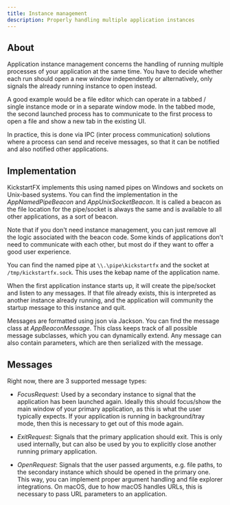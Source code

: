 ```yaml
---
title: Instance management
description: Properly handling multiple application instances
---
```


## About

Application instance management concerns the handling of running multiple processes of your application at the same time. You have to decide whether each run should open a new window independently or alternatively, only signals the already running instance to open instead.

A good example would be a file editor which can operate in a tabbed / single instance mode or in a separate window mode. In the tabbed mode, the second launched process has to communicate to the first process to open a file and show a new tab in the existing UI.

In practice, this is done via IPC (inter process communication) solutions where a process can send and receive messages, so that it can be notified and also notified other applications.

## Implementation

KickstartFX implements this using named pipes on Windows and sockets on Unix-based systems. You can find the implementation in the *AppNamedPipeBeacon* and *AppUnixSocketBeacon*. It is called a beacon as the file location for the pipe/socket is always the same and is available to all other applications, as a sort of beacon.

Note that if you don't need instance management, you can just remove all the logic associated with the beacon code. Some kinds of applications don't need to communicate with each other, but most do if they want to offer a good user experience.

You can find the named pipe at `\\.\pipe\kickstartfx` and the socket at `/tmp/kickstartfx.sock`. This uses the kebap name of the application name.

When the first application instance starts up, it will create the pipe/socket and listen to any messages. If that file already exists, this is interpreted as another instance already running, and the application will community the startup message to this instance and quit.

Messages are formatted using json via Jackson. You can find the message class at *AppBeaconMessage*. This class keeps track of all possible message subclasses, which you can dynamically extend. Any message can also contain parameters, which are then serialized with the message.

## Messages

Right now, there are 3 supported message types:

- *FocusRequest*: Used by a secondary instance to signal that the application has been launched again. Ideally this should focus/show the main window of your primary application, as this is what the user typically expects. If your application is running in background/tray mode, then this is necessary to get out of this mode again.

- *ExitRequest*: Signals that the primary application should exit. This is only used internally, but can also be used by you to explicitly close another running primary application.

- *OpenRequest*: Signals that the user passed arguments, e.g. file paths, to the secondary instance which should be opened in the primary one. This way, you can implement proper argument handling and file explorer integrations. On macOS, due to how macOS handles URLs, this is necessary to pass URL parameters to an application.
